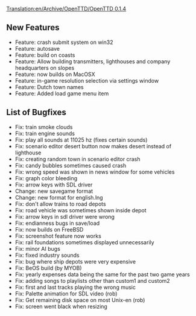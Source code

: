 [[Translation:en/Archive/OpenTTD/OpenTTD 0.1.4]]

{{en/Archive/OpenTTD/Navigation}}
{{en/Archive/OpenTTD/NaviPrevNext|prev=en/Archive/OpenTTD/OpenTTD 0.1.3|next=en/Archive/OpenTTD/OpenTTD 0.2.0|date=25 March 2004}}

==New Features==
*Feature: crash submit system on win32
*Feature: autosave
*Feature: build on coasts
*Feature: Allow building transmitters, lighthouses and company headquarters on slopes
*Feature: now builds on MacOSX
*Feature: in-game resolution selection via settings window
*Feature: Dutch town names
*Feature: Added load game menu item

==List of Bugfixes==
*Fix: train smoke clouds
*Fix: train engine sounds
*Fix: play all sounds at 11025 hz (fixes certain sounds)
*Fix: scenario editor desert button now makes desert instead of lighthouse
*Fix: creating random town in scenario editor crash
*Fix: candy bubbles sometimes caused crash
*Fix: wrong speed was shown in news window for some vehicles
*Fix: graph color bleeding
*Fix: arrow keys with SDL driver
*Change: new savegame format
*Change: new format for english.lng
*Fix: don't allow trains to road depots
*Fix: road vehicle was sometimes shown inside depot
*Fix: arrow keys in sdl driver were wrong
*Fix: endianness bugs in save/load
*Fix: now builds on FreeBSD
*Fix: screenshot feature now works
*Fix: rail foundations sometimes displayed unnecessarily
*Fix: minor AI bugs
*Fix: fixed industry sounds
*Fix: bug where ship depots were very expensive
*Fix: BeOS build (by MYOB)
*Fix: yearly expenses data being the same for the past two game years
*Fix: adding songs to playlists other than custom1 and custom2
*Fix: first and last tracks playing the wrong music
*Fix: Palette animation for SDL video (rob)
*Fix: Get remaining disk space on most Unix-en (rob)
*Fix: screen went black when resizing